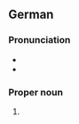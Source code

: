 ==German==
{{wikipedia}}
{{wikipedia|lang=de}}

===Pronunciation===
* {{IPA|de|[ˌmœnçn̩ˈɡlatbax]}}
* {{audio|de|De-Mönchengladbach.ogg|Audio}}

===Proper noun===
{{de-proper noun|n}}

# {{place|de|city|s/North Rhine-Westphalia|c/Germany|t1=Mönchengladbach}}